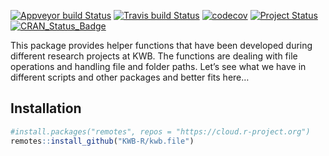 [![Appveyor build Status](https://ci.appveyor.com/api/projects/status/github/KWB-R/kwb.file?branch=master&svg=true)](https://ci.appveyor.com/project/KWB-R/kwb-file/branch/master)
[![Travis build Status](https://travis-ci.org/KWB-R/kwb.file.svg?branch=master)](https://travis-ci.org/KWB-R/kwb.file)
[![codecov](https://codecov.io/github/KWB-R/kwb.file/branch/master/graphs/badge.svg)](https://codecov.io/github/KWB-R/kwb.file)
[![Project Status](https://img.shields.io/badge/lifecycle-experimental-orange.svg)](https://www.tidyverse.org/lifecycle/#experimental)
[![CRAN_Status_Badge](https://www.r-pkg.org/badges/version/kwb.file)]()

This package provides helper functions that
have been developed during different research projects at KWB. The
functions are dealing with file operations and handling file and
folder paths. Let's see what we have in different scripts and other
packages and better fits here...

## Installation

```r
#install.packages("remotes", repos = "https://cloud.r-project.org")
remotes::install_github("KWB-R/kwb.file")
```
